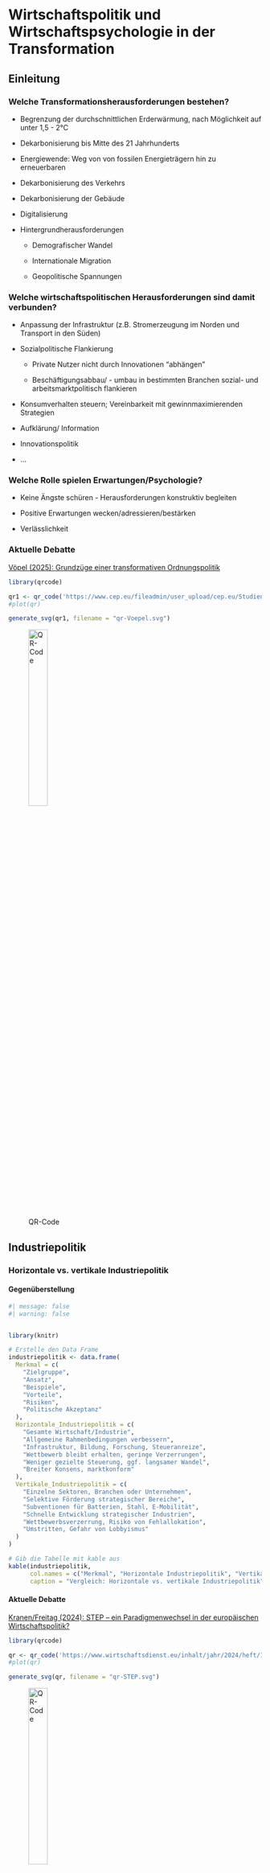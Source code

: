 # Wirtschaftspolitik und Wirtschaftspsychologie in der Transformation

## Einleitung 

### Welche Transformationsherausforderungen bestehen?

- Begrenzung der durchschnittlichen Erderwärmung, nach Möglichkeit auf unter 1,5 - 2°C

- Dekarbonisierung bis Mitte des 21 Jahrhunderts

- Energiewende: Weg von von fossilen Energieträgern hin zu erneuerbaren

- Dekarbonisierung des Verkehrs

- Dekarbonisierung der Gebäude

- Digitalisierung

- Hintergrundherausforderungen

   - Demografischer Wandel
   
   - Internationale Migration
   
   - Geopolitische Spannungen



### Welche wirtschaftspolitischen Herausforderungen sind damit verbunden?

- Anpassung der Infrastruktur (z.B. Stromerzeugung im Norden und Transport in den Süden)

- Sozialpolitische Flankierung

  - Private Nutzer nicht durch Innovationen "abhängen"
  
  - Beschäftigungsabbau/ - umbau in bestimmten Branchen sozial-  und arbeitsmarktpolitisch flankieren

- Konsumverhalten steuern; Vereinbarkeit mit gewinnmaximierenden Strategien

- Aufklärung/ Information

- Innovationspolitik

- $\dots$

### Welche Rolle spielen Erwartungen/Psychologie?

- Keine Ängste schüren - Herausforderungen konstruktiv begleiten

- Positive Erwartungen wecken/adressieren/bestärken

- Verlässlichkeit


### Aktuelle Debatte

[Vöpel (2025): Grundzüge einer transformativen Ordnungspolitik](https://www.cep.eu/fileadmin/user_upload/cep.eu/Studien/cepInput_Grundzuege_einer_transformativen_Ordnungspolitik/cepInput_Grundzuege_einer_transformativen_Ordnungspolitik.pdf)

```r

library(qrcode)

qr1 <- qr_code('https://www.cep.eu/fileadmin/user_upload/cep.eu/Studien/cepInput_Grundzuege_einer_transformativen_Ordnungspolitik/cepInput_Grundzuege_einer_transformativen_Ordnungspolitik.pdf')
#plot(qr)

generate_svg(qr1, filename = "qr-Voepel.svg")


```


![QR-Code](qr-Voepel.svg){width="30%"}





## Industriepolitik

### Horizontale vs. vertikale Industriepolitik

#### Gegenüberstellung

```r
#| message: false
#| warning: false


library(knitr)

# Erstelle den Data Frame
industriepolitik <- data.frame(
  Merkmal = c(
    "Zielgruppe",
    "Ansatz",
    "Beispiele",
    "Vorteile",
    "Risiken",
    "Politische Akzeptanz"
  ),
  Horizontale_Industriepolitik = c(
    "Gesamte Wirtschaft/Industrie",
    "Allgemeine Rahmenbedingungen verbessern",
    "Infrastruktur, Bildung, Forschung, Steueranreize",
    "Wettbewerb bleibt erhalten, geringe Verzerrungen",
    "Weniger gezielte Steuerung, ggf. langsamer Wandel",
    "Breiter Konsens, marktkonform"
  ),
  Vertikale_Industriepolitik = c(
    "Einzelne Sektoren, Branchen oder Unternehmen",
    "Selektive Förderung strategischer Bereiche",
    "Subventionen für Batterien, Stahl, E-Mobilität",
    "Schnelle Entwicklung strategischer Industrien",
    "Wettbewerbsverzerrung, Risiko von Fehlallokation",
    "Umstritten, Gefahr von Lobbyismus"
  )
)

# Gib die Tabelle mit kable aus
kable(industriepolitik, 
      col.names = c("Merkmal", "Horizontale Industriepolitik", "Vertikale Industriepolitik"),
      caption = "Vergleich: Horizontale vs. vertikale Industriepolitik")

```

#### Aktuelle Debatte

[Kranen/Freitag (2024): STEP – ein Paradigmenwechsel in der europäischen Wirtschaftspolitik?](https://www.wirtschaftsdienst.eu/inhalt/jahr/2024/heft/12/beitrag/step-ein-paradigmenwechsel-in-der-europaeischen-wirtschaftspolitik.html)

```r
library(qrcode)

qr <- qr_code('https://www.wirtschaftsdienst.eu/inhalt/jahr/2024/heft/12/beitrag/step-ein-paradigmenwechsel-in-der-europaeischen-wirtschaftspolitik.html')
#plot(qr)

generate_svg(qr, filename = "qr-STEP.svg")

```

![QR-Code](qr-STEP.svg){width="30%"}

### Industriepolitik in der Transformation

## Ordnungspolitik

### Grundsätzliches

- Soziale Phänomene:
  - Ergebnisse menschlichen Handelns, aber nicht menschlichen Entwurfs
- Wie können Menschen in einer Gesellschaft ihr Wissen bestmöglich einsetzen und ihre Pläne verwirklichen?
- Schaffung eines geeigneten Ordnungsrahmens:
  - Belohnungen für Entdeckung und Umsetzung von Problemlösungen
  - Wettbewerb als Entdeckungsverfahren (vgl. Hayek)
  - Stabilität durch Flexibilität

---

- Zivilisatorische Errungenschaft:
  - Ein Ordnungsrahmen, in dem jeder unendlich viel mehr Wissen nutzen kann, als er oder sie selbst je hat
    - Nutzung von Gütern, die man nicht selbst herstellen kann
    - Produktion von Gütern: *Niemand auf der Welt kann einen Bleistift herstellen!* (Leonard Read)
    - Nutzung eines Ordnungsrahmens, der selbst nicht verstanden wird
- Rolle der Politik: Ordnungsrahmen schaffen und erhalten
- Fördert oder hemmt „Wirtschaftspolitik“ durch Eingriffe in ökonomische Prozesse diesen Ordnungsrahmen?

---

- Konstituierende Prinzipien der Wettbewerbsordnung nach W. Eucken:
  - Stabile Geldpolitik
  - Offene Märkte
  - Privateigentum
  - Vertragsfreiheit
  - Haftung
  - Konstanz der Wirtschaftspolitik

---

- Wozu Prinzipien?
  - Verpflichtung auf langfristige Interessen der Bürger
  - Berechenbarkeit der Politik
  - Bewährte Regeln für Situationen der Unsicherheit
  - Schutz vor Druck in Richtung Opportunismus

---

- Zentrale ordnungsökonomische Herausforderung: Unberechtigte Erwartungen müssen enttäuscht werden.
  - Fehler müssen eingestanden werden
  - Anreize für richtige Erwartungen
  - Das Unberechtigtsein von Erwartungen an das Nichtgelten eines Regelungsrahmens muss im Dienste der Integrität des Regelrahmens enttäuscht werden

### Und was heißt das für die Transformation?


## Sozialpolitik

## Psychologie der Transformation

### Einleitung

- Die Transformation verlangt eine simultane Neuorientierung auf vielen Feldern Gleichzeitig

- Dies ist eine komplexe Aufgabe, für die es in privaten Entscheidungen, in Unternehmen und in der Politik keine erprobten Routinen gibt

- Es ist naheliegend, dass wirtschaftspsychologische/verhaltensökonomische Effekte hier eine Rolle spielen

### Einige Grundkonzepte

#### Mental Accounting

s. Tafelaufschrieb

##### Konsequenzen für die Transformation

- Wirkung von Preissignalen?

- Neuausrichtung der "Accounts" nötig (mehr fixe, höhere variable Ausgaben)

- $\dots$

#### Denken in Wahrscheinlichkeiten

- Es gibt hinweise darauf, dass in Entscheidungsprozessen Entscheidungen nicht auf Wahrscheinlichkeiten ($p$), sondern auf auf Wahrscheinlichkeiten beruhenden Gewichtungen ($w(p)$) basieren. 

- Hierbei gilt wohl, dass niedrige Wahrscheinlichkeiten ein systematisch zu hohes Gewicht erhalten ($w(p_{niedrig})>p_{niedrig}$) und hohe Wahrscheinlichkeiten ein zu niedriges ($w(p_{hoch})<p_{hoch}$)


```r
#| message: false
#| warning: false
#| fig-cap: Wahrscheinlichkeitsgewichtung

library(ggplot2)

# Definition der Gewichtungsfunktion nach Kahneman/Tversky
weighting_function <- function(p, gamma = 0.61) {
  p^gamma / (p^gamma + (1-p)^gamma)^(1/gamma)
}

# Daten erstellen
probabilities <- seq(0.01, 0.99, by = 0.01)
weights <- weighting_function(probabilities)
df <- data.frame(p = probabilities, w = weights)

# Plot erstellen
ggplot(df, aes(x = p)) +
  geom_line(aes(y = w), color = "blue", linewidth = 1) +  # Gewichtungsfunktion
  geom_line(aes(y = p), color = "black", linetype = "dashed") +  # Referenzdiagonale
  geom_ribbon(aes(ymin = p, ymax = ifelse(w > p, w, p)),
              fill = "green", alpha = 0.3) +  # Übergewichtungsbereich
  geom_ribbon(aes(ymin = ifelse(w < p, w, p), ymax = p),
              fill = "red", alpha = 0.3) +  # Untergewichtungsbereich
  labs(title = "Wahrscheinlichkeitsgewichtungsfunktion nach Kahneman & Tversky",
     #  subtitle = expression(paste("Parameter ", gamma, " = 0.61")),
       x = "Objektive Wahrscheinlichkeit (p)",
       y = "Subjektive Gewichtung w(p)",
       caption = "Abbildung: Jan S. Voßwinkel") +
  #scale_x_continuous(breaks = seq(0, 1, 0.1)) +
  #scale_y_continuous(breaks = seq(0, 1, 0.1)) +
  theme_minimal()
```



- Dieser Effekt ist tendenziell für positive Ereignisse stärker ausgeprägt als für negative Ereignisse

- Eine mögliche Operationalisierung:  
  - $w(p) = \frac{p^{\gamma}}{\left[ p^{\gamma} + (1-p)^{\gamma} \right]^{1/\gamma}}$
  
  - Mit $\gamma_{positiv}<\gamma_{negativ}$

```r
#| message: false
#| warning: false
#| fig-cap: Wahrscheinlichkeitsgewichtung bei positiven und negativen Ereignissen

library(ggplot2)

# Definition der Gewichtungsfunktion nach Kahneman/Tversky
weighting_function <- function(p, gamma) {
  p^gamma / (p^gamma + (1-p)^gamma)^(1/gamma)
}

# Daten erstellen
probabilities <- seq(0.01, 0.99, by = 0.01)
df <- data.frame(
  p = rep(probabilities, 2),
  w = c(weighting_function(probabilities, gamma = 0.61),
        weighting_function(probabilities, gamma = 0.69)),
  gamma = factor(rep(c("positive Ereignisse", "negative Ereignisse"), each = length(probabilities)))
)

# Plot erstellen
ggplot(df, aes(x = p, y = w, color = gamma)) +
  geom_line(linewidth = 1) +
  geom_line(aes(x = p, y = p), color = "black", linetype = "dashed", linewidth = 0.8, inherit.aes = FALSE) +
  labs(
    title = "Wahrscheinlichkeitsgewichtungsfunktion nach Kahneman & Tversky",
    subtitle="Unterschiedliche Gewichtungen bei positiven und negativen Ereignissen",
    x = "Objektive Wahrscheinlichkeit p",
    y = "Subjektive Gewichtung w(p)",
    color = "Ereignisart",
    caption = "Abbildung: Jan S. Voßwinkel"
  ) +
  theme_minimal()

```


#### Asymmetrische Berücksichtigung von Gewinnen und Verlusten

```r
#| message: false
#| warning: false
#| fig-cap: Eine Nutzenfunktion

library(ggplot2)

#  Sigmoid-Funktion
sigmoid_sym <- function(x, k, lambda) {
  ifelse(x>=0, x / (1 + abs(x)^k)^(1/k),
         (lambda)*x / (1 + abs(x)^k)^(1/k))
}

# Daten erzeugen
df <- data.frame(x = seq(-5, 5, length.out = 200))
df$y <- sigmoid_sym(df$x, k = .88, lambda=2.25)

# Hilfslinien und Achsen-Breaks
x_vals <- c(-3, -2, -1, 1, 2, 3)
y_vals <- sigmoid_sym(x_vals, k = .88, lambda=2.25)
lines_df <- data.frame(x = x_vals, y = y_vals)

p <- ggplot(df, aes(x, y)) +
  geom_line(size = 1.2, color = "blue") +
  # Vertikale Hilfslinien
  geom_segment(
    data = lines_df,
    aes(x = x, xend = x, y = 0, yend = y),
    linetype = "dashed", color = "red"
  ) +
  # Horizontale Hilfslinien
  geom_segment(
    data = lines_df,
    aes(x = x, xend = 0, y = y, yend = y),
    linetype = "dashed", color = "red"
  ) +
  # Achsen durch den Ursprung
  geom_hline(yintercept = 0, color = "black", linewidth = 0.8) +
  geom_vline(xintercept = 0, color = "black", linewidth = 0.8) +
  # Achsen-Breaks
  scale_x_continuous(breaks = c(-2, -1, 0, 1, 2)) +
  scale_y_continuous(breaks = c(round(y_vals, 2), 0)) +
  labs(title = "Eine Nutzenfunktion nach der Prospect Theory",
       x = "Zugang von Gütern", y = "Nutzen") +
  theme_light() +
  theme(panel.border = element_blank(),
        axis.line = element_blank())

# p

p+ coord_cartesian(xlim = c(0, 5), ylim = c(0, 1))+
  ggtitle("Eine Nutzenfunktion")
```


```r
#| message: false
#| warning: false
#| fig-cap: Eine Wertefunktion nach der Prospect Theory

p
```


#### Status quo Bias

s. Tafelaufschrieb

#### Expressives Wählerverhalten

```python
#| message: false
#| warning: false

# Python


A= 0
a= 0
B= 1
b= 0
C= 0
c= 1
D= -1
d= -1


from lets_plot import *

LetsPlot.setup_html()

ggplot() + \
geom_text(x=- .5, y= 2   , label=a) +\
geom_text(x=-1.5, y=  .75, label=A) +\
geom_text(x=- .5, y=-1   , label=b) +\
geom_text(x=-1.5, y=-2.25, label=B) +\
geom_text(x= 1.5, y= 2   , label=c) +\
geom_text(x=  .5, y=  .75, label=C) +\
geom_text(x= 1.5, y=-1   , label=d) +\
geom_text(x=  .5, y=-2.25, label=D) +\
geom_text(x=-1  , y= 3.3 , label='dagegen')+\
geom_text(x= 1  , y= 3.3 , label='dafür')+\
geom_text(x=-2.2, y= 1.375, angle=90, label='dagegen')+\
geom_text(x=-2.2, y=-1.625, angle=90, label='dafür')+\
geom_text(x= 0 , y= 4 ,
          fontface = "bold", label='Wähler 2')+\
geom_text(x=-2.7 , y= 0 , angle=90,
          fontface = "bold", label='Wähler 1')+\
geom_segment(x=-2,  xend= 2, y= 0, yend= 0) +\
geom_segment(x=-2,  xend= 2, y= 3, yend= 3) +\
geom_segment(x=-2,  xend= 2, y=-3, yend=-3) +\
geom_segment(x=-2,  xend=-2, y=-3, yend= 3) +\
geom_segment(x= 0,  xend= 0, y=-3, yend= 3) +\
geom_segment(x= 2,  xend= 2, y=-3, yend= 3) +\
theme_void()+\
labs(title='Auszahlungen bei expressivem Wählerverhalten')
```

